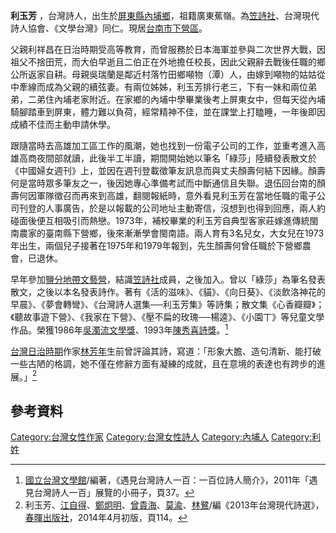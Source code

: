 {{expand|time=2015-11-16T13:18:51+00:00}}
'''利玉芳''' {{BD|1952年|||}}，台灣詩人，出生於[[屏東縣|屏東縣]][[內埔鄉|內埔鄉]]，祖籍廣東蕉嶺。為[[笠詩社|笠詩社]]、台灣現代詩人協會、《文學台灣》同仁。現居[[台南市|台南市]][[下營區|下營區]]。

父親利祥昌在日治時期受高等教育，而曾服務於日本海軍並參與二次世界大戰，因祖父不捨田荒，而大伯早逝且二伯正在外地擔任校長，因此父親辭去戰後任職的鄉公所返家自耕。母親吳瑞蘭是鄰近村落竹田鄉噸物（潭）人，由嫁到噸物的姑姑從中牽線而成為父親的續弦妻。有兩位姊姊，利玉芳排行老三，下有一妹和兩位弟弟，二弟住內埔老家附近。在家鄉的內埔中學畢業後考上屏東女中，但每天從內埔騎腳踏車到屏東，體力難以負荷，經常精神不佳，並在課堂上打瞌睡，一年後即因成績不佳而主動申請休學。

跟隨當時去高雄加工區工作的風潮，她也找到一份電子公司的工作，並重考進入高雄高商夜間部就讀，此後半工半讀，期間開始她以筆名「綠莎」陸續發表散文於《中國婦女週刊》上，並因在週刊登載徵筆友訊息而與丈夫顏壽何結下因緣。顏壽何是當時眾多筆友之一，後因她專心準備考試而中斷通信且失聯。退伍回台南的顏壽何因軍隊徵召而再來到高雄，翻閱報紙時，意外看見利玉芳在當地任職的電子公司刊登的人事廣告，於是以報載的公司地址主動寄信，沒想到也得到回應，兩人約碰面後便互相吸引而熱戀。1973年，補校畢業的利玉芳自典型客家莊嫁進傳統閩南農家的臺南縣下營鄉，後來漸漸學會閩南語。兩人育有3名兒女，大女兒在1973年出生，兩個兒子接著在1975年和1979年報到，先生顏壽何曾任職於下營鄉農會，已退休。

早年參加[[鹽分地帶文藝營|鹽分地帶文藝營]]，結識[[笠詩社|笠詩社]]成員，之後加入。曾以「綠莎」為筆名發表散文，之後以本名發表詩作。著有《活的滋味》、《貓》、《向日葵》、《淡飲洛神花的早晨》、《夢會轉彎》、《台灣詩人選集──利玉芳集》等詩集；散文集《心香瓣瓣》；《聽故事遊下營》、《我家在下營》、《壓不扁的玫瑰──楊逵》、《小園丅》等兒童文學作品。榮獲1986年[[吳濁流文學獎|吳濁流文學獎]]、1993年[[陳秀喜詩獎|陳秀喜詩獎]]。<ref>[[國立台灣文學館|國立台灣文學館]]/編著，《遇見台灣詩人一百：一百位詩人簡介》，2011年「遇見台灣詩人一百」展覽的小冊子，頁37。</ref>

[[台灣日治時期|台灣日治時期]]作家[[林芳年|林芳年]]生前曾評論其詩，寫道：「形象大膽、造句清新、能打破一些古陋的格調，她不僅在修辭方面有凝練的成就，且在意境的表達也有跨步的進展。」<ref>利玉芳、[[江自得|江自得]]、[[鄭炯明|鄭炯明]]、[[曾貴海|曾貴海]]、[[莫渝|莫渝]]、[[林鷺|林鷺]]/編《2013年台灣現代詩選》，[[春暉出版社|春暉出版社]]，2014年4月初版，頁114。</ref>

==參考資料==
<references />

[[Category:台灣女性作家|Category:台灣女性作家]]
[[Category:台灣女性詩人|Category:台灣女性詩人]]
[[Category:內埔人|Category:內埔人]]
[[Category:利姓|Category:利姓]]